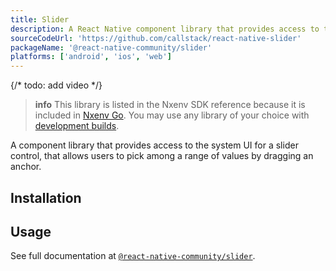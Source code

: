```yaml
---
title: Slider
description: A React Native component library that provides access to the system UI for a slider control.
sourceCodeUrl: 'https://github.com/callstack/react-native-slider'
packageName: '@react-native-community/slider'
platforms: ['android', 'ios', 'web']
---
```



{/* todo: add video */}

> **info** This library is listed in the Nxenv SDK reference because it is included in [Nxenv Go](https://nxenv.dev/go). You may use any library of your choice with [development builds](/develop/development-builds/introduction/).

A component library that provides access to the system UI for a slider control, that allows users to pick among a range of values by dragging an anchor.

## Installation

<APIInstallSection href="https://github.com/callstack/react-native-slider#installation--usage" />

## Usage

See full documentation at [`@react-native-community/slider`](https://github.com/callstack/react-native-slider).
